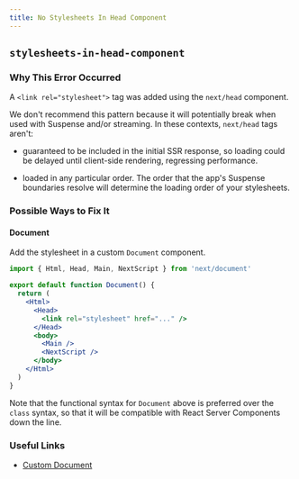```yaml
---
title: No Stylesheets In Head Component
---
```


## `stylesheets-in-head-component`

### Why This Error Occurred

A `<link rel="stylesheet">` tag was added using the `next/head` component.

We don't recommend this pattern because it will potentially break when used with Suspense and/or streaming. In these contexts, `next/head` tags aren't:

- guaranteed to be included in the initial SSR response, so loading could be delayed until client-side rendering, regressing performance.

- loaded in any particular order. The order that the app's Suspense boundaries resolve will determine the loading order of your stylesheets.

### Possible Ways to Fix It

#### Document

Add the stylesheet in a custom `Document` component.

```jsx filename="pages/_document.js"
import { Html, Head, Main, NextScript } from 'next/document'

export default function Document() {
  return (
    <Html>
      <Head>
        <link rel="stylesheet" href="..." />
      </Head>
      <body>
        <Main />
        <NextScript />
      </body>
    </Html>
  )
}
```

Note that the functional syntax for `Document` above is preferred over the `class` syntax, so that it will be compatible with React Server Components down the line.

### Useful Links

- [Custom Document](/docs/advanced-features/custom-document)
